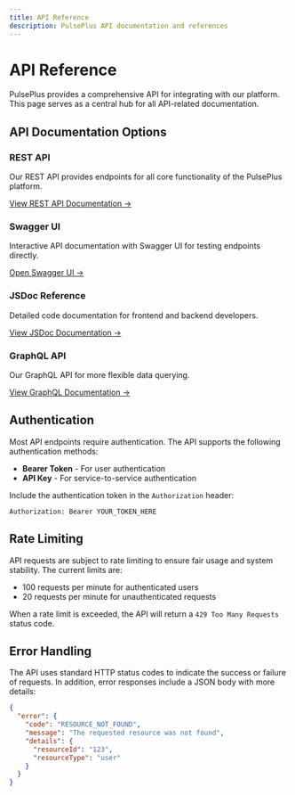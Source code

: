 ```yaml
---
title: API Reference
description: PulsePlus API documentation and references
---
```


# API Reference

PulsePlus provides a comprehensive API for integrating with our platform. This page serves as a central hub for all API-related documentation.

## API Documentation Options

<div className="grid grid-cols-1 md:grid-cols-2 gap-4 mt-8">
  <div className="p-6 border rounded-lg hover:shadow-md transition-shadow">
    <h3 className="text-xl font-bold mb-2">REST API</h3>
    <p className="mb-4">Our REST API provides endpoints for all core functionality of the PulsePlus platform.</p>
    <a href="/docs/api/rest" className="text-blue-600 hover:text-blue-800">View REST API Documentation →</a>
  </div>
  
  <div className="p-6 border rounded-lg hover:shadow-md transition-shadow">
    <h3 className="text-xl font-bold mb-2">Swagger UI</h3>
    <p className="mb-4">Interactive API documentation with Swagger UI for testing endpoints directly.</p>
    <a href="/docs/swagger-ui/index.html" className="text-blue-600 hover:text-blue-800" target="_blank" rel="noopener noreferrer">Open Swagger UI →</a>
  </div>
  
  <div className="p-6 border rounded-lg hover:shadow-md transition-shadow">
    <h3 className="text-xl font-bold mb-2">JSDoc Reference</h3>
    <p className="mb-4">Detailed code documentation for frontend and backend developers.</p>
    <a href="/docs/api/jsdoc" className="text-blue-600 hover:text-blue-800">View JSDoc Documentation →</a>
  </div>
  
  <div className="p-6 border rounded-lg hover:shadow-md transition-shadow">
    <h3 className="text-xl font-bold mb-2">GraphQL API</h3>
    <p className="mb-4">Our GraphQL API for more flexible data querying.</p>
    <a href="/docs/api/graphql" className="text-blue-600 hover:text-blue-800">View GraphQL Documentation →</a>
  </div>
</div>

## Authentication

Most API endpoints require authentication. The API supports the following authentication methods:

- **Bearer Token** - For user authentication
- **API Key** - For service-to-service authentication

Include the authentication token in the `Authorization` header:

```
Authorization: Bearer YOUR_TOKEN_HERE
```

## Rate Limiting

API requests are subject to rate limiting to ensure fair usage and system stability. The current limits are:

- 100 requests per minute for authenticated users
- 20 requests per minute for unauthenticated requests

When a rate limit is exceeded, the API will return a `429 Too Many Requests` status code.

## Error Handling

The API uses standard HTTP status codes to indicate the success or failure of requests. In addition, error responses include a JSON body with more details:

```json
{
  "error": {
    "code": "RESOURCE_NOT_FOUND",
    "message": "The requested resource was not found",
    "details": {
      "resourceId": "123",
      "resourceType": "user"
    }
  }
}
``` 